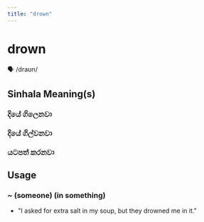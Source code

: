 ```yaml
---
title: "drown"
---
```


# drown

🗣️ /draʊn/

## Sinhala Meaning(s)

### දියේ ගිලෙනවා
### දියේ ගිල්වනවා
### යටපත් කරනවා

## Usage

### ~ (someone) (in something)

- "I asked for extra salt in my soup, but they drowned me in it." 

